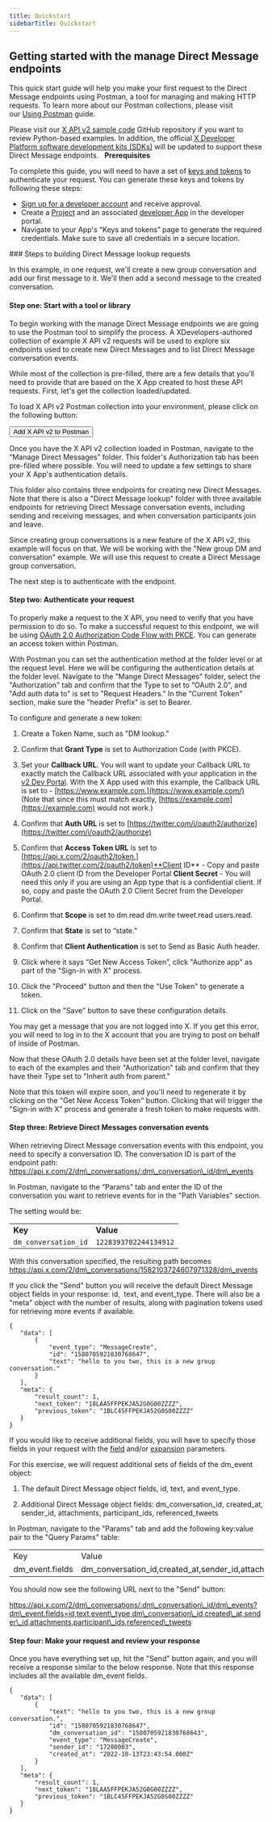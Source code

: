 ---
title: Quickstart
sidebarTitle: Quickstart
---


## Getting started with the manage Direct Message endpoints

This quick start guide will help you make your first request to the Direct Message endpoints using Postman, a tool for managing and making HTTP requests. To learn more about our Postman collections, please visit our [Using Postman](https://developer.twitter.com/en/docs/tools-and-libraries/using-postman) guide.

Please visit our [X API v2 sample code](https://github.com/xdevplatform/Twitter-API-v2-sample-code) GitHub repository if you want to review Python-based examples. In addition, the official [X Developer Platform software development kits (SDKs)](/x-api/tools-and-libraries/sdks) will be updated to support these Direct Message endpoints.  
<Note>
**Prerequisites**

To complete this guide, you will need to have a set of [keys and tokens](/resources/fundamentals/authentication) to authenticate your request. You can generate these keys and tokens by following these steps:

* [Sign up for a developer account](https://developer.x.com/en/apply-for-access) and receive approval.
* Create a [Project](/resources/fundamentals/projects) and an associated [developer App](/resources/fundamentals/developer-apps) in the developer portal.
* Navigate to your App's “Keys and tokens” page to generate the required credentials. Make sure to save all credentials in a secure location.
</Note>
### Steps to building Direct Message lookup requests

In this example, in one request, we'll create a new group conversation and add our first message to it. We'll then add a second message to the created conversation.

#### Step one: Start with a tool or library

To begin working with the manage Direct Message endpoints we are going to use the Postman tool to simplify the process. A XDevelopers-authored collection of example X API v2 requests will be used to explore six endpoints used to create new Direct Messages and to list Direct Message conversation events.

While most of the collection is pre-filled, there are a few details that you'll need to provide that are based on the X App created to host these API requests. First, let's get the collection loaded/updated.

To load X API v2 Postman collection into your environment, please click on the following button:


<Button href="https://t.co/twitter-api-postman">
  Add X API v2 to Postman
</Button>


Once you have the X API v2 collection loaded in Postman, navigate to the “Manage Direct Messages” folder. This folder's Authorization tab has been pre-filled where possible. You will need to update a few settings to share your X App's authentication details.

This folder also contains three endpoints for creating new Direct Messages. Note that there is also a "Direct Message lookup" folder with three available endpoints for retrieving Direct Message conversation events, including sending and receiving messages, and when conversation participants join and leave.

Since creating group conversations is a new feature of the X API v2, this example will focus on that. We will be working with the "New group DM and conversation" example. We will use this request to create a Direct Message group conversation.

The next step is to authenticate with the endpoint.

#### Step two: Authenticate your request

To properly make a request to the X API, you need to verify that you have permission to do so. To make a successful request to this endpoint, we will be using [OAuth 2.0 Authorization Code Flow with PKCE](resources/fundamentals/authentication#oauth-2-0-authorization-code-flow-with-pkce-2). You can generate an access token within Postman. 

With Postman you can set the authentication method at the folder level or at the request level. Here we will be configuring the authentication details at the folder level. Navigate to the "Mange Direct Messages" folder, select the "Authorization" tab and confirm that the Type to set to “OAuth 2.0”, and "Add auth data to" is set to "Request Headers." In the "Current Token" section, make sure the "header Prefix" is set to Bearer.  

To configure and generate a new token:

1.  Create a Token Name, such as "DM lookup."

2.  Confirm that **Grant Type** is set to Authorization Code (with PKCE).

3.  Set your **Callback URL**. You will want to update your Callback URL to exactly match the Callback URL associated with your application in the [v2 Dev Portal](https://developer.twitter.com/en/portal/dashboard). With the X App used with this example, the Callback URL is set to - [https://www.example.com.](https://www.example.com/) (Note that since this must match exactly, [https://example.com](https://example.com) would not work.) 

4.  Confirm that **Auth URL** is set to [https://twitter.com/i/oauth2/authorize](https://twitter.com/i/oauth2/authorize)

5.  Confirm that **Access Token URL** is set to [https://api.x.com/2/oauth2/token.](https://api.twitter.com/2/oauth2/token)**Client ID** \- Copy and paste OAuth 2.0 client ID from the Developer Portal
    **Client Secret** \- You will need this only if you are using an App type that is a confidential client. If so, copy and paste the OAuth 2.0 Client Secret from the Developer Portal. 

6.  Confirm that **Scope** is set to dm.read dm.write tweet.read users.read.

7.  Confirm that **State** is set to “state.”

8.  Confirm that **Client Authentication** is set to Send as Basic Auth header.

9.  Click where it says “Get New Access Token”, click "Authorize app" as part of the "Sign-in with X" process.

10. Click the "Proceed" button and then the "Use Token" to generate a token. 

11. Click on the "Save" button to save these configuration details.


You may get a message that you are not logged into X. If you get this error, you will need to log in to the X account that you are trying to post on behalf of inside of Postman.

Now that these OAuth 2.0 details have been set at the folder level, navigate to each of the examples and their "Authorization" tab and confirm that they have their Type set to "Inherit auth from parent." 

Note that this token will expire soon, and you'll need to regenerate it by clicking on the "Get New Access Token" button. Clicking that will trigger the "Sign-in with X" process and generate a fresh token to make requests with.

#### Step three: Retrieve Direct Messages conversation events

When retrieving Direct Message conversation events with this endpoint, you need to specify a conversation ID. The conversation ID is part of the endpoint path: https://api.x.com/2/dm\_conversations/:dm\_conversation\_id/dm\_events

In Postman, navigate to the “Params” tab and enter the ID of the conversation you want to retrieve events for in the "Path Variables" section.

The setting would be:

|     |     |
| --- | --- |
| **Key** | **Value** |
| `dm_conversation_id` | `1228393702244134912` |

With this conversation specified, the resulting path becomes https://api.x.com/2/dm\_conversations/1582103724607971328/dm\_events

If you click the "Send" button you will receive the default Direct Message object fields in your response: id,  text, and event_type. There will also be a "meta" object with the number of results, along with pagination tokens used for retrieving more events if available.

```
{
   "data": [
       {
           "event_type": "MessageCreate",
           "id": "1580705921830768647",
           "text": "hello to you two, this is a new group conversation."
       }
   ],
   "meta": {
       "result_count": 1,
       "next_token": "18LAA5FFPEKJA52G0G00ZZZZ",
       "previous_token": "1BLC45FFPEKJA52G0S00ZZZZ"
   }
}
```

If you would like to receive additional fields, you will have to specify those fields in your request with the [field](https://developer.twitter.com/content/developer-twitter/en/docs/twitter-api/fields) and/or [expansion](https://developer.twitter.com/content/developer-twitter/en/docs/twitter-api/expansions) parameters.

For this exercise, we will request additional sets of fields of the dm_event object:

1.  The default Direct Message object fields, id, text, and event_type.

2.  Additional Direct Message object fields: dm\_conversation\_id, created\_at, sender\_id, attachments, participant\_ids, referenced\_tweets


In Postman, navigate to the "Params" tab and add the following key:value pair to the "Query Params" table:

|     |     |
| --- | --- |
| Key | Value |
| dm_event.fields | dm\_conversation\_id,created\_at,sender\_id,attachments,participant\_ids,referenced\_tweets |

You should now see the following URL next to the "Send" button:

https://api.x.com/2/dm\_conversations/:dm\_conversation\_id/dm\_events?dm\_event.fields=id,text,event\_type,dm\_conversation\_id,created\_at,sender\_id,attachments,participant\_ids,referenced\_tweets

#### Step four: Make your request and review your response

Once you have everything set up, hit the "Send" button again, and you will receive a response similar to the below response. Note that this response includes all the available dm_event fields.

```
{
   "data": [
       {
           "text": "hello to you two, this is a new group conversation.",
           "id": "1580705921830768647",
           "dm_conversation_id": "1580705921830768643",
           "event_type": "MessageCreate",
           "sender_id": "17200003",
           "created_at": "2022-10-13T23:43:54.000Z"
       }
   ],
   "meta": {
       "result_count": 1,
       "next_token": "18LAA5FFPEKJA52G0G00ZZZZ",
       "previous_token": "1BLC45FFPEKJA52G0S00ZZZZ"
   }
}
```
